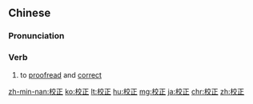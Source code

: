 ==Chinese==
{{zh-forms}}

===Pronunciation===
{{zh-pron
|m=jiàozhèng
|c=gaau3 zing3
|h=pfs=káu-chṳn
|mn=kàu-chèng
|cat=v
}}

===Verb===
{{zh-verb}}

# to [[proofread]] and [[correct]]

[[zh-min-nan:校正]]
[[ko:校正]]
[[lt:校正]]
[[hu:校正]]
[[mg:校正]]
[[ja:校正]]
[[chr:校正]]
[[zh:校正]]